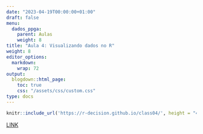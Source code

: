 ```yaml
---
date: "2023-04-19T00:00:00+01:00"
draft: false
menu:
  dados_ppga:
    parent: Aulas
    weight: 8
title: "Aula 4: Visualizando dados no R"
weight: 8
editor_options: 
  markdown: 
    wrap: 72
output: 
  blogdown::html_page:
    toc: true
    css: "/assets/css/custom.css"
type: docs
---
```



```r
knitr::include_url('https://r-decision.github.io/class04/', height = "400px")
```

[LINK](https://r-decision.github.io/class04/)

